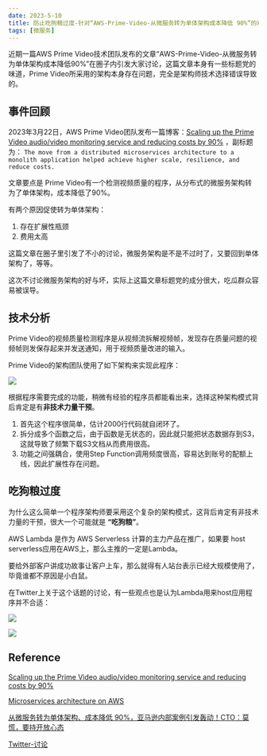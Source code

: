 ```yaml
---
date: 2023-5-10
title: 防止吃狗粮过度-针对“AWS-Prime-Video-从微服务转为单体架构成本降低 90%”的观点
tags: [微服务]
---
```


近期一篇AWS Prime Video技术团队发布的文章“AWS-Prime-Video-从微服务转为单体架构成本降低90%”在圈子内引发大家讨论，这篇文章本身有一些标题党的味道，Prime Video所采用的架构本身存在问题，完全是架构师技术选择错误导致的。

## 事件回顾

2023年3月22日，AWS Prime Video团队发布一篇博客：[Scaling up the Prime Video audio/video monitoring service and reducing costs by 90%](https://www.primevideotech.com/video-streaming/scaling-up-the-prime-video-audio-video-monitoring-service-and-reducing-costs-by-90) ，副标题为： `The move from a distributed microservices architecture to a monolith application helped achieve higher scale, resilience, and reduce costs.`

文章要点是 Prime Video有一个检测视频质量的程序，从分布式的微服务架构转为了单体架构，成本降低了90%。

有两个原因促使转为单体架构：

1. 存在扩展性瓶颈
2. 费用太高

这篇文章在圈子里引发了不小的讨论，微服务架构是不是不过时了，又要回到单体架构了，等等。

这次不讨论微服务架构的好与坏，实际上这篇文章标题党的成分很大，吃瓜群众容易被误导。

## 技术分析

Prime Video的视频质量检测程序是从视频流拆解视频帧，发现存在质量问题的视频帧则发保存起来并发送通知，用于视频质量改进的输入。

Prime Video的架构团队使用了如下架构来实现此程序：

![](/images/AWS-Prime-Video-Arch.png)

根据程序需要完成的功能，稍微有经验的程序员都能看出来，选择这种架构模式背后肯定是有**非技术力量干预**。

1. 首先这个程序很简单，估计2000行代码就自闭环了。
2. 拆分成多个函数之后，由于函数是无状态的，因此就只能把状态数据存到S3，这就导致了频繁下载S3文档从而费用很高。
3. 功能之间强耦合，使用Step Function调用频度很高，容易达到账号的配额上线，因此扩展性存在问题。

## 吃狗粮过度

为什么这么简单一个程序架构师要采用这个复杂的架构模式，这背后肯定有非技术力量的干预，很大一个可能就是 **“吃狗粮”**。

AWS Lambda 是作为 AWS Serverless 计算的主力产品在推广，如果要 host serverless应用在AWS上，那么主推的一定是Lambda。

要给外部客户讲成功故事让客户上车，那么就得有人站台表示已经大规模使用了，毕竟谁都不原因是小白鼠。

在Twitter上关于这个话题的讨论，有一些观点也是认为Lambda用来host应用程序并不合适：

![](/images/AWS-Prime-Video-2.png)

![](/images/AWS-Prime-Video-3.png)

## Reference

[Scaling up the Prime Video audio/video monitoring service and reducing costs by 90%](https://www.primevideotech.com/video-streaming/scaling-up-the-prime-video-audio-video-monitoring-service-and-reducing-costs-by-90)

[Microservices architecture on AWS](https://docs.aws.amazon.com/whitepapers/latest/microservices-on-aws/simple-microservices-architecture-on-aws.html)

[从微服务转为单体架构、成本降低 90%，亚马逊内部案例引发轰动！CTO：莫慌，要持开放心态](https://mp.weixin.qq.com/s/fQtAMf4BfJxdBPWDE5ygwg)

[Twitter-讨论](https://twitter.com/dvassallo/status/1654880475603935232)
